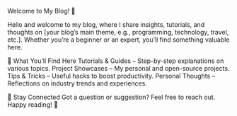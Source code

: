 Welcome to My Blog! 🚀

Hello and welcome to my blog, where I share insights, tutorials, and thoughts on [your blog’s main theme, e.g., programming, technology, travel, etc.]. Whether you're a beginner or an expert, you'll find something valuable here.

📌 What You’ll Find Here
Tutorials & Guides – Step-by-step explanations on various topics.
Project Showcases – My personal and open-source projects.
Tips & Tricks – Useful hacks to boost productivity.
Personal Thoughts – Reflections on industry trends and experiences.

💬 Stay Connected
Got a question or suggestion? Feel free to reach out.
Happy reading! 🎉

